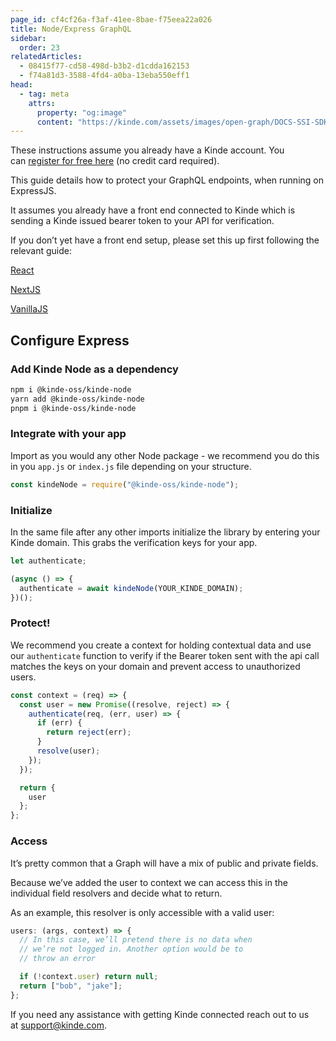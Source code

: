 ```yaml
---
page_id: cf4cf26a-f3af-41ee-8bae-f75eea22a026
title: Node/Express GraphQL
sidebar:
  order: 23
relatedArticles:
  - 08415f77-cd58-498d-b3b2-d1cdda162153
  - f74a81d3-3588-4fd4-a0ba-13eba550eff1
head:
  - tag: meta
    attrs:
      property: "og:image"
      content: "https://kinde.com/assets/images/open-graph/DOCS-SSI-SDK_GraphQL.png"
---
```


These instructions assume you already have a Kinde account. You can [register for free here](https://app.kinde.com/register) (no credit card required).

This guide details how to protect your GraphQL endpoints, when running on ExpressJS.

It assumes you already have a front end connected to Kinde which is sending a Kinde issued bearer token to your API for verification.

If you don’t yet have a front end setup, please set this up first following the relevant guide:

[React](/developer-tools/sdks/frontend/react-sdk/)

[NextJS](/developer-tools/sdks/backend/nextjs-sdk/)

[VanillaJS](/developer-tools/sdks/frontend/javascript-sdk/)

## **Configure Express**

### **Add Kinde Node as a dependency**

```bash
npm i @kinde-oss/kinde-node
yarn add @kinde-oss/kinde-node
pnpm i @kinde-oss/kinde-node
```

### **Integrate with your app**

Import as you would any other Node package - we recommend you do this in you `app.js` or `index.js` file depending on your structure.

```jsx
const kindeNode = require("@kinde-oss/kinde-node");
```

### **Initialize**

In the same file after any other imports initialize the library by entering your Kinde domain. This grabs the verification keys for your app.

```jsx
let authenticate;

(async () => {
  authenticate = await kindeNode(YOUR_KINDE_DOMAIN);
})();
```

### **Protect!**

We recommend you create a context for holding contextual data and use our `authenticate` function to verify if the Bearer token sent with the api call matches the keys on your domain and prevent access to unauthorized users.

```jsx
const context = (req) => {
  const user = new Promise((resolve, reject) => {
    authenticate(req, (err, user) => {
      if (err) {
        return reject(err);
      }
      resolve(user);
    });
  });

  return {
    user
  };
};
```

### **Access**

It’s pretty common that a Graph will have a mix of public and private fields.

Because we’ve added the user to context we can access this in the individual field resolvers and decide what to return.

As an example, this resolver is only accessible with a valid user:

```jsx
users: (args, context) => {
  // In this case, we’ll pretend there is no data when
  // we’re not logged in. Another option would be to
  // throw an error

  if (!context.user) return null;
  return ["bob", "jake"];
};
```

If you need any assistance with getting Kinde connected reach out to us at [support@kinde.com](mailto:support@kinde.com).
